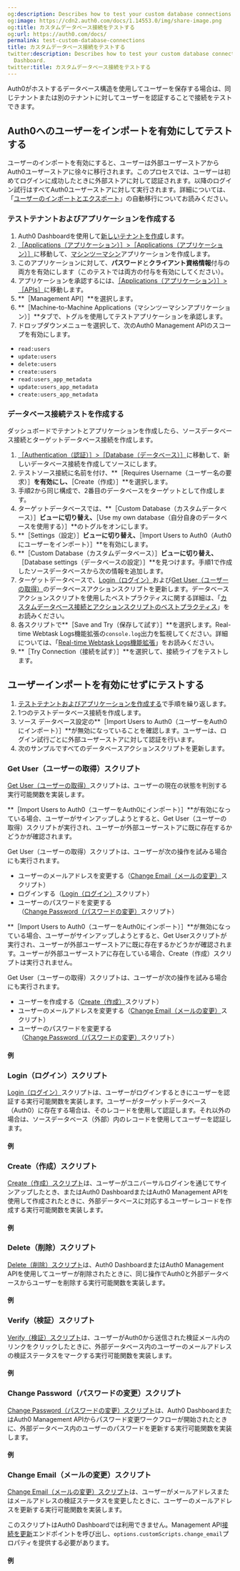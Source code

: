 ```yaml
---
og:description: Describes how to test your custom database connections in Auth0 Dashboard.
og:image: https://cdn2.auth0.com/docs/1.14553.0/img/share-image.png
og:title: カスタムデータベース接続をテストする
og:url: https://auth0.com/docs/
permalink: test-custom-database-connections
title: カスタムデータベース接続をテストする
twitter:description: Describes how to test your custom database connections in Auth0
  Dashboard.
twitter:title: カスタムデータベース接続をテストする
---
```


Auth0がホストするデータベース構造を使用してユーザーを保存する場合は、同じテナントまたは別のテナントに対してユーザーを認証することで接続をテストできます。

## Auth0へのユーザーをインポートを有効にしてテストする

ユーザーのインポートを有効にすると、ユーザーは外部ユーザーストアからAuth0ユーザーストアに徐々に移行されます。このプロセスでは、ユーザーは初めてログインに成功したときに外部ストアに対して認証されます。以降のログイン試行はすべてAuth0ユーザーストアに対して実行されます。詳細については、「[ユーザーのインポートとエクスポート](/users/import-and-export-users)」の自動移行についてお読みください。

### テストテナントおよびアプリケーションを作成する

1. Auth0 Dashboardを使用して[新しいテナントを作成](/get-started/create-tenants)します。
2. [［Applications（アプリケーション）］>［Applications（アプリケーション）］](%24%7Bmanage_url%7D/#/applications/applications)に移動して、[マシンツーマシン](%24%7Bmanage_url%7D/#/applications/applications/create)アプリケーションを作成します。
3. このアプリケーションに対して、**パスワード**と**クライアント資格情報**付与の両方を有効にします（このテストでは両方の付与を有効にしてください）。
4. アプリケーションを承認するには、[［Applications（アプリケーション）］>［APIs］](%24%7Bmanage_url%7D/#/apis)に移動します。
5. **［Management API］**を選択します。
6. **［Machine-to-Machine Applications（マシンツーマシンアプリケーション）］**タブで、トグルを使用してテストアプリケーションを承認します。
7. ドロップダウンメニューを選択して、次のAuth0 Management APIのスコープを有効にします。

* `read:users`
* `update:users`
* `delete:users`
* `create:users`
* `read:users_app_metadata`
* `update:users_app_metadata`
* `create:users_app_metadata
`

### データベース接続テストを作成する

ダッシュボードでテナントとアプリケーションを作成したら、ソースデータベース接続とターゲットデータベース接続を作成します。

1. [［Authentication（認証）］>［Database（データベース）］](%24%7Bmanage_url%7D/#/connections/database)に移動して、新しいデータベース接続を作成してソースにします。
2. テストソース接続に名前を付け、**［Requires Username（ユーザー名の要求）］**を有効にし、**［Create（作成）］**を選択します。
3. 手順2から同じ構成で、2番目のデータベースをターゲットとして作成します。
4. ターゲットデータベースでは、**［Custom Database（カスタムデータベース）］**ビューに切り替え、**［Use my own database（自分自身のデータベースを使用する）］**のトグルをオンにします。
5. **［Settings（設定）］**ビューに切り替え、**［Import Users to Auth0（Auth0にユーザーをインポート）］**を有効にします。
6. **［Custom Database（カスタムデータベース）］**ビューに切り替え、**［Database settings（データベースの設定）］**を見つけます。手順1で作成したソースデータベースから次の情報を追加します。
7. ターゲットデータベースで、[Login（ログイン）](/docs/authenticate/database-connections/test-custom-db#login)および[Get User（ユーザーの取得）](/docs/authenticate/database-connections/test-custom-db#get-user)のデータベースアクションスクリプトを更新します。データベースアクションスクリプトを使用したベストプラクティスに関する詳細は、「[カスタムデータベース接続とアクションスクリプトのベストプラクティス](/custom-database-connections-scripts)」をお読みください。
8. 各スクリプトで**［Save and Try（保存して試す）］**を選択します。Real-time Webtask Logs機能拡張の`console.log`出力を監視してください。詳細については、「[Real-time Webtask Logs機能拡張](/extensions/real-time-webtask-logs)」をお読みください。
9. **［Try Connection（接続を試す）］**を選択して、接続ライブをテストします。

## ユーザーインポートを有効にせずにテストする

1. [テストテナントおよびアプリケーションを作成する](https://www.auth0.com/docs/authenticate/database-connections/test-custom-db#create-a-test-tenant-and-application)で手順を繰り返します。
2. 1つのテストデータベース接続を作成します。
3. ソース データベース設定の**［Import Users to Auth0（ユーザーをAuth0にインポート）］**が無効になっていることを確認します。ユーザーは、ログイン試行ごとに外部ユーザーストアに対して認証を行います。
4. 次のサンプルですべてのデータベースアクションスクリプトを更新します。

### Get User（ユーザーの取得）スクリプト

[Get User（ユーザーの取得）](/get-user)スクリプトは、ユーザーの現在の状態を判別する実行可能関数を実装します。

**［Import Users to Auth0（ユーザーをAuth0にインポート）］**が有効になっている場合、ユーザーがサインアップしようとすると、Get User（ユーザーの取得）スクリプトが実行され、ユーザーが外部ユーザーストアに既に存在するかどうかが確認されます。

Get User（ユーザーの取得）スクリプトは、ユーザーが次の操作を試みる場合にも実行されます。

* ユーザーのメールアドレスを変更する（[Change Email（メールの変更）](/change-email)スクリプト）
* ログインする（[Login（ログイン）](/login)スクリプト）
* ユーザーのパスワードを変更する（[Change Password（パスワードの変更）](/change-password)スクリプト）

**［Import Users to Auth0（ユーザーをAuth0にインポート）］**が無効になっている場合、ユーザーがサインアップしようとすると、Get Userスクリプトが実行され、ユーザーが外部ユーザーストアに既に存在するかどうかが確認されます。ユーザーが外部ユーザーストアに存在している場合、Create（作成）スクリプトは実行されません。

Get User（ユーザーの取得）スクリプトは、ユーザーが次の操作を試みる場合にも実行されます。

* ユーザーを作成する（[Create（作成）](/create)スクリプト）
* ユーザーのメールアドレスを変更する（[Change Email（メールの変更）](/change-email)スクリプト）
* ユーザーのパスワードを変更する（[Change Password（パスワードの変更）](/change-password)スクリプト）

#### 例



### Login（ログイン）スクリプト

[Login（ログイン）](/login)スクリプトは、ユーザーがログインするときにユーザーを認証する実行可能関数を実装します。ユーザーがターゲットデータベース（Auth0）に存在する場合は、そのレコードを使用して認証します。それ以外の場合は、ソースデータベース（外部）内のレコードを使用してユーザーを認証します。

#### 例



### Create（作成）スクリプト

[Create（作成）スクリプト](/create)は、ユーザーがユニバーサルログインを通じてサインアップしたとき、またはAuth0 DashboardまたはAuth0 Management APIを使用して作成されたときに、外部データベースに対応するユーザーレコードを作成する実行可能関数を実装します。

#### 例



### Delete（削除）スクリプト

[Delete（削除）スクリプト](/delete)は、Auth0 DashboardまたはAuth0 Management APIを使用してユーザーが削除されたときに、同じ操作でAuth0と外部データベースからユーザーを削除する実行可能関数を実装します。

#### 例



### Verify（検証）スクリプト

[Verify（検証）スクリプト](/verify)は、ユーザーがAuth0から送信された検証メール内のリンクをクリックしたときに、外部データベース内のユーザーのメールアドレスの検証ステータスをマークする実行可能関数を実装します。

#### 例



### Change Password（パスワードの変更）スクリプト

[Change Password（パスワードの変更）スクリプト](/change-password)は、Auth0 DashboardまたはAuth0 Management APIからパスワード変更ワークフローが開始されたときに、外部データベース内のユーザーのパスワードを更新する実行可能関数を実装します。

#### 例



### Change Email（メールの変更）スクリプト

[Change Email（メールの変更）スクリプト](/change-email)は、ユーザーがメールアドレスまたはメールアドレスの検証ステータスを変更したときに、ユーザーのメールアドレスを更新する実行可能関数を実装します。

このスクリプトはAuth0 Dashboardでは利用できません。Management API[接続を更新](/docs/api/management/v2/connections/patch-connections-by-id)エンドポイントを呼び出し、`options.customScripts.change_email`プロパティを提供する必要があります。

#### 例